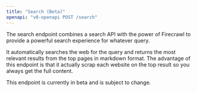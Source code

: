 ```yaml
---
title: "Search (Beta)"
openapi: "v0-openapi POST /search"
---
```


The search endpoint combines a search API with the power of Firecrawl to provide a powerful search experience for whatever query.

It automatically searches the web for the query and returns the most relevant results from the top pages in markdown format. The advantage of this endpoint is that it actually scrap each website on the top result so you always get the full content.

This endpoint is currently in beta and is subject to change.
